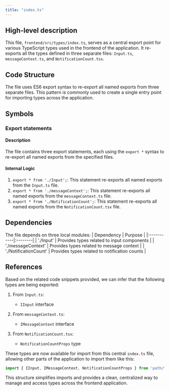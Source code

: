 ```yaml
---
title: "index.ts"
---
```


## High-level description
This file, `frontend/src/types/index.ts`, serves as a central export point for various TypeScript types used in the frontend of the application. It re-exports all the types defined in three separate files: `Input.ts`, `messageContext.ts`, and `NotificationCount.tsx`.

## Code Structure
The file uses ES6 export syntax to re-export all named exports from three separate files. This pattern is commonly used to create a single entry point for importing types across the application.

## Symbols

### Export statements
#### Description
The file contains three export statements, each using the `export *` syntax to re-export all named exports from the specified files.

#### Internal Logic
1. `export * from './Input';`: This statement re-exports all named exports from the `Input.ts` file.
2. `export * from './messageContext';`: This statement re-exports all named exports from the `messageContext.ts` file.
3. `export * from './NotificationCount';`: This statement re-exports all named exports from the `NotificationCount.tsx` file.

## Dependencies
The file depends on three local modules:
| Dependency | Purpose |
|:-----------|:--------|
| './Input' | Provides types related to input components |
| './messageContext' | Provides types related to message context |
| './NotificationCount' | Provides types related to notification counts |

## References
Based on the related code snippets provided, we can infer that the following types are being exported:

1. From `Input.ts`:
   - `IInput` interface

2. From `messageContext.ts`:
   - `IMessageContext` interface

3. From `NotificationCount.tsx`:
   - `NotificationCountProps` type

These types are now available for import from this central `index.ts` file, allowing other parts of the application to import them like this:

```typescript
import { IInput, IMessageContext, NotificationCountProps } from 'path/to/types';
```

This structure simplifies imports and provides a clean, centralized way to manage and access types across the frontend application.